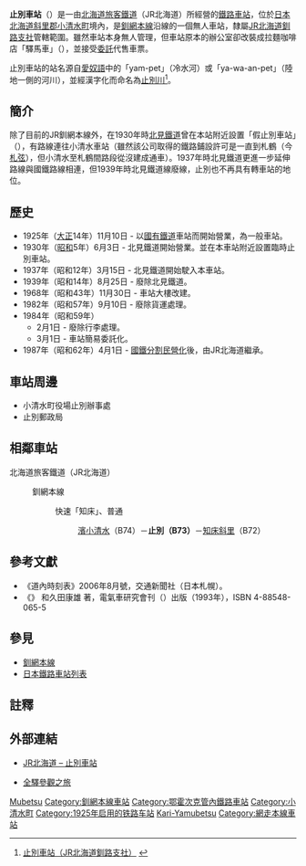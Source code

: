 {{noteTA
|T=zh-tw:止別車站;zh-hk:止別站;zh-cn:止别站;
|1=zh-tw:止別車站;zh-hk:止別站;zh-cn:止别站;
}}
{{日本車站資訊
|公司色 = #2cb431
|文字色 = 
|站名 = 止別車站
|圖片 = Yamubtsu-STA.jpg
|pxl = 
|圖片說明 = 止別車站站房
|日文原名 = 止別
|平假名 =やむべつ
|羅馬拼音 =Yamubetsu
|副站名 = 
|所屬公司 = [[File:JR_logo_(hokkaido).svg|23px]][[北海道旅客鐵道|北海道旅客鐵道]]（JR北海道）
|電報略號 =ヤツ
|車站編號 = {{車站編號c|hotpink|B73}}
|所在地 = [[北海道|北海道]][[斜里郡|斜里郡]][[小清水町|小清水町]]<br>字止別742番地之1
|車站構造 = [[地面車站|地面車站]]
|月台配置 = 1面1線
|所屬路線 = {{Color|#ef59a1|■}}[[釧網本線|釧網本線]]
|前一站 =B74 [[濱小清水車站|濱小清水]]
|前一站距離 = 5.7
|後一站距離 = 11.5
|後一站 = [[知床斜里車站|知床斜里]] B72
|距離 = 25.8
|起點站 = [[網走車站|網走]]
|啟用年月日 = 1925年（[[大正|大正]]14年）11月10日
|廢站年月日 = 
|上下車人次 =
|統計年度 =
|轉車 = 
|備註 = 無人車站<br>[[簡易委託車站|簡易委託車站]]
}}
{{日本車站資訊
|公司色       = #ccc
|文字色     = #000
|站名       = 假止別站
|圖片       = Kitami tetsudō.JPG
|pxl      = 
|圖片說明   = 北見鐵道蹟石碑
|日文原名   = 仮止別
|平假名   = かりやむべつ
|羅馬拼音   = Kariyamubetsu
|後一站距離      = 3.8
|後一站     = [[野坂站|野坂]]
|所屬公司 = [[北見鐵道|北見鐵道]]
|所屬路線 = [[北見鐵道|北見鐵道線]]
|距離 = 0.0
|起點站 = 假止別
|所在地 = [[北海道|北海道]][[斜里郡|斜里郡]][[小清水町|小清水村]]
|車站構造 = [[地面車站|地面車站]]
|啟用年月日 = 1930年（[[昭和|昭和]]5年）6月3日
|廢站年月日 = 1939年（[[昭和|昭和]]14年）8月25日
|備註 = 1937年（[[昭和|昭和]]12年）3月15日假止別站起作為國鐵止別站的構内側線開業（0.34km）。營業距離並無變更。
}}

'''止別車站'''（{{jpn|j=止別駅|hg=やむべつえき|rm=Yamubetsu eki|f=y}}）是一由[[北海道旅客鐵道|北海道旅客鐵道]]（JR北海道）所經營的[[鐵路車站|鐵路車站]]，位於[[日本|日本]][[北海道|北海道]][[斜里郡|斜里郡]][[小清水町|小清水町]]境內，是[[釧網本線|釧網本線]]沿線的一個無人車站，隸屬[[北海道旅客鐵道釧路支社|JR北海道釧路支社]]管轄範圍。雖然車站本身無人管理，但車站原本的辦公室卻改裝成拉麵咖啡店「驛馬車」（{{lang|ja|ラーメンきっさ　えきばしゃ}}），並接受[[簡易委託車站|委託]]代售車票。

止別車站的站名源自[[愛奴語|愛奴語]]中的「yam-pet」（冷水河）或「ya-wa-an-pet」（陸地一側的河川），並經漢字化而命名為[[止別川|止別川]]<ref>{{ja}}[http://www.jrkushiro.jp/eki/senmou/yamubetu.html 止別車站（JR北海道釧路支社）] {{webarchive|url=https://web.archive.org/web/20110630003901/http://www.jrkushiro.jp/eki/senmou/yamubetu.html |date=2011-06-30 }}</ref>。

==簡介==
除了目前的JR釧網本線外，在1930年時[[北見鐵道|北見鐵道]]曾在本站附近設置「假止別車站」（{{lang|ja|仮止別駅}}），有路線連往小清水車站（雖然該公司取得的鐵路鋪設許可是一直到札鶴（今[[札弦車站|札弦]]），但小清水至札鶴間路段從沒建成通車）。1937年時北見鐵道更進一步延伸路線與國鐵路線相連，但1939年時北見鐵道線廢線，止別也不再具有轉車站的地位。

== 歷史 ==
* 1925年（[[大正|大正]]14年）11月10日 - 以[[日本國有鐵道|國有鐵道]]車站而開始營業，為一般車站。
* 1930年（[[昭和|昭和]]5年）6月3日 - 北見鐵道開始營業。並在本車站附近設置臨時止別車站。
* 1937年（昭和12年）3月15日 - 北見鐵道開始駛入本車站。
* 1939年（昭和14年）8月25日 - 廢除北見鐵道。
* 1968年（昭和43年）11月30日 - 車站大樓改建。
* 1982年（昭和57年）9月10日 - 廢除貨運處理。
* 1984年（昭和59年）
** 2月1日 - 廢除行李處理。
** 3月1日 - 車站簡易委託化。
* 1987年（昭和62年）4月1日 - [[國鐵分割民營化|國鐵分割民營化]]後，由JR北海道繼承。

== 車站周邊 ==
* 小清水町役場止別辦事處
* 止別郵政局

== 相鄰車站 ==
; 北海道旅客鐵道（JR北海道）
: {{Color|#ef59a1|■}}釧網本線
:: 快速「知床」、普通
::: [[濱小清水站|濱小清水]]（B74）－'''止別（B73）'''－[[知床斜里站|知床斜里]]（B72）

==參考文獻==
* 《道內時刻表》2006年8月號，交通新聞社（日本札幌）。
*《{{lang|ja|私鉄史ハンドブック}}》 和久田康雄 著，電氣車研究會刊（{{lang|ja|電気車研究会刊}}）出版（1993年），ISBN 4-88548-065-5

== 參見 ==
* [[釧網本線|釧網本線]]
* [[日本鐵路車站列表|日本鐵路車站列表]]

==註釋==
<references/>

==外部連結==
* {{ja}}[http://www.jrhokkaido.co.jp/network/station/station.html#4553 JR北海道 – 止別車站] {{Wayback|url=http://www.jrhokkaido.co.jp/network/station/station.html#4553 |date=20190202042725 }}
* {{ja}}[http://www.tsuchibuta.com/jr-hokkaido/senmouline/20yamubetsu/20yamubetsu.htm 全驛參觀之旅] {{Wayback|url=http://www.tsuchibuta.com/jr-hokkaido/senmouline/20yamubetsu/20yamubetsu.htm |date=20160420100051 }}

{{釧網本線}}

{{DEFAULTSORT:Yamubetsu}}
[[Category:日本鐵路車站_Ya|Mubetsu]]
[[Category:釧網本線車站|Category:釧網本線車站]]
[[Category:鄂霍次克管內鐵路車站|Category:鄂霍次克管內鐵路車站]]
[[Category:小清水町|Category:小清水町]]
[[Category:1925年启用的铁路车站|Category:1925年启用的铁路车站]]
[[Category:北見鐵道車站|Kari-Yamubetsu]]
[[Category:網走本線車站|Category:網走本線車站]]